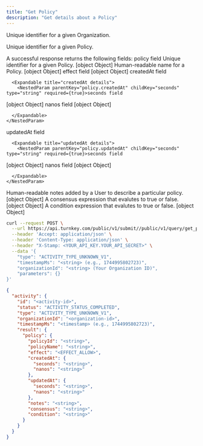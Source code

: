 ```yaml
---
title: "Get Policy"
description: "Get details about a Policy"
---
```



<Authorizations />

<H3Bordered text="Body" />

<ParamField body="organizationId" type="string" required={true}>

Unique identifier for a given Organization.
</ParamField>

<ParamField body="policyId" type="string" required={true}>

Unique identifier for a given Policy.
</ParamField>


<H3Bordered text="Response" />
A successful response returns the following fields:

<ResponseField name="policy" type="object" required>
  policy field

  <Expandable title="policy details">
    <NestedParam parentKey="policy" childKey="policyId" type="string" required={true}>Unique identifier for a given Policy.
[object Object]</NestedParam>
<NestedParam parentKey="policy" childKey="policyName" type="string" required={true}>Human-readable name for a Policy.
[object Object]</NestedParam>
<NestedParam parentKey="policy" childKey="effect" type="enum" required={true}>effect field
[object Object]</NestedParam>
<NestedParam parentKey="policy" childKey="createdAt" type="object" required={true}>
      createdAt field

      <Expandable title="createdAt details">
        <NestedParam parentKey="policy.createdAt" childKey="seconds" type="string" required={true}>seconds field
[object Object]</NestedParam>
<NestedParam parentKey="policy.createdAt" childKey="nanos" type="string" required={true}>nanos field
[object Object]</NestedParam>

      </Expandable>
    </NestedParam>
<NestedParam parentKey="policy" childKey="updatedAt" type="object" required={true}>
      updatedAt field

      <Expandable title="updatedAt details">
        <NestedParam parentKey="policy.updatedAt" childKey="seconds" type="string" required={true}>seconds field
[object Object]</NestedParam>
<NestedParam parentKey="policy.updatedAt" childKey="nanos" type="string" required={true}>nanos field
[object Object]</NestedParam>

      </Expandable>
    </NestedParam>
<NestedParam parentKey="policy" childKey="notes" type="string" required={true}>Human-readable notes added by a User to describe a particular policy.
[object Object]</NestedParam>
<NestedParam parentKey="policy" childKey="consensus" type="string" required={true}>A consensus expression that evalutes to true or false.
[object Object]</NestedParam>
<NestedParam parentKey="policy" childKey="condition" type="string" required={true}>A condition expression that evalutes to true or false.
[object Object]</NestedParam>

  </Expandable>
</ResponseField>

<RequestExample>

```bash cURL
curl --request POST \
  --url https://api.turnkey.com/public/v1/submit//public/v1/query/get_policy \
  --header 'Accept: application/json' \
  --header 'Content-Type: application/json' \
  --header "X-Stamp: <YOUR_API_KEY.YOUR_API_SECRET>" \
  --data '{
    "type": "ACTIVITY_TYPE_UNKNOWN_V1",
    "timestampMs": "<string> (e.g., 1744995802723)",
    "organizationId": "<string> (Your Organization ID)",
    "parameters": {}
}'
```

</RequestExample>

<ResponseExample>

```json 200
{
  "activity": {
    "id": "<activity-id>",
    "status": "ACTIVITY_STATUS_COMPLETED",
    "type": "ACTIVITY_TYPE_UNKNOWN_V1",
    "organizationId": "<organization-id>",
    "timestampMs": "<timestamp> (e.g., 1744995802723)",
    "result": {
      "policy": {
        "policyId": "<string>",
        "policyName": "<string>",
        "effect": "<EFFECT_ALLOW>",
        "createdAt": {
          "seconds": "<string>",
          "nanos": "<string>"
        },
        "updatedAt": {
          "seconds": "<string>",
          "nanos": "<string>"
        },
        "notes": "<string>",
        "consensus": "<string>",
        "condition": "<string>"
      }
    }
  }
}
```

</ResponseExample>
